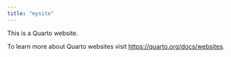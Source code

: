 ```yaml
---
title: "mysite"
---
```


This is a Quarto website.

To learn more about Quarto websites visit <https://quarto.org/docs/websites>.
